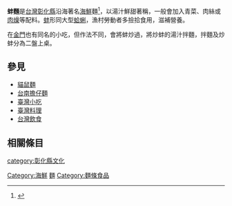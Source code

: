 
'''蚌麵'''是[[台灣|台灣]][[彰化縣|彰化縣]]沿海著名[[海鮮|海鮮]]麵<ref>{{Cite web |url=http://mag.cnyes.com/Content/20081230/2F0D028E41424BC7B08F79B416EAE8FA.shtml |title=臺式料理精華大彙集 |access-date=2015-08-11 |archive-date=2016-03-04 |archive-url=https://web.archive.org/web/20160304105639/http://mag.cnyes.com/Content/20081230/2F0D028E41424BC7B08F79B416EAE8FA.shtml |dead-url=no }}</ref>，以湯汁鮮甜著稱，一般會加入青菜、肉絲或[[肉燥|肉燥]]等配料。[[蚌|蚌]]形同大型[[蛤蜊|蛤蜊]]，漁村勞動者多撿拾食用，滋補營養。

在[[金門|金門]]也有同名的小吃，但作法不同，會將蚌炒過，將炒蚌的湯汁拌麵，拌麵及炒蚌分為二盤上桌。

==參見==
*[[貓鼠麵|貓鼠麵]]
*[[擔仔麵|台南擔仔麵]]
* [[臺灣小吃|臺灣小吃]]
* [[臺灣料理|臺灣料理]]
* [[台灣飲食|台灣飲食]]

==相關條目==
{{reflist}}

{{TW-stub}}
[[Category:海鮮|Category:海鮮]]
[[Category:台灣麵條|麵]]
[[category:彰化縣文化|category:彰化縣文化]]
[[Category:麵條食品|Category:麵條食品]]